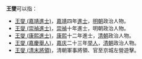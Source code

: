 '''王燮'''可以指：
* [[王燮_(嘉靖進士)|王燮 (嘉靖進士)]]，[[嘉靖|嘉靖]]四年[[進士|進士]]，[[明朝|明朝]]政治人物。
* [[王燮_(崇禎進士)|王燮 (崇禎進士)]]，[[崇禎|崇禎]]十年進士，明朝政治人物。
* [[王燮_(康熙進士)|王燮 (康熙進士)]]，[[康熙|康熙]]十二年進士，[[清朝|清朝]]政治人物。
* [[王燮_(嘉慶舉人)|王燮 (嘉慶舉人)]]，[[嘉庆|嘉庆]]二十三年[[举人|举人]]，[[清朝|清朝]]政治人物。
* [[王燮_(清末將領)|王燮 (清末將領)]]，清朝軍事將領、官至京城左營遊擊。
{{disambig|cat=二字王姓人名消歧義}}